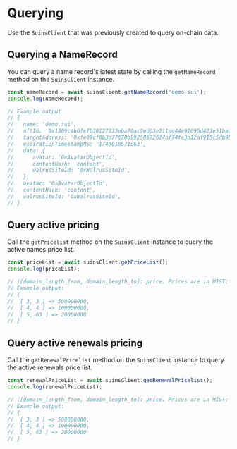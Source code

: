 # Querying

Use the `SuinsClient` that was previously created to query on-chain data.

## Querying a NameRecord

You can query a name record's latest state by calling the `getNameRecord` method on the `SuinsClient` instance.

```js
const nameRecord = await suinsClient.getNameRecord('demo.sui');
console.log(nameRecord);

// Example output
// {
//   name: 'demo.sui',
//   nftId: '0x1309c4b6fefb38127333eba70ac9ed63e211ac44e92695d423e51baf655e42e2',
//   targetAddress: '0xfe09cf0b3d77678b99250572624bf74fe3b12af915c5db95f0ed5d755612eb68',
//   expirationTimestampMs: '1746018571863',
//   data: {
//      avatar: '0xAvatarObjectId',
//      contentHash: 'content',
//      walrusSiteId: '0xWalrusSiteId',
//   },
//   avatar: '0xAvatarObjectId',
//   contentHash: 'content',
//   walrusSiteId: '0xWalrusSiteId',
// }
```

## Query active pricing

Call the `getPricelist` method on the `SuinsClient` instance to query the active names price list.

```js
const priceList = await suinsClient.getPriceList();
console.log(priceList);

// ([domain_length_from, domain_length_to]: price. Prices are in MIST; 1 USDC = 1_000_000 MIST)
// Example output:
// {
// 	[ 3, 3 ] => 500000000,
// 	[ 4, 4 ] => 100000000,
// 	[ 5, 63 ] => 20000000
// }
```

## Query active renewals pricing

Call the `getRenewalPricelist` method on the `SuinsClient` instance to query the active renewals price list.

```js
const renewalPriceList = await suinsClient.getRenewalPricelist();
console.log(renewalPriceList);

// ([domain_length_from, domain_length_to]: price. Prices are in MIST; 1 USDC = 1_000_000 MIST)
// Example output:
// {
// 	[ 3, 3 ] => 500000000,
// 	[ 4, 4 ] => 100000000,
// 	[ 5, 63 ] => 20000000
// }
```
